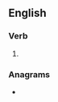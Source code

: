 ==English==

===Verb===
{{head|en|verb form}}

# {{en-third-person singular of|repurpose}}

===Anagrams===
* {{anagrams|en|oppressure}}